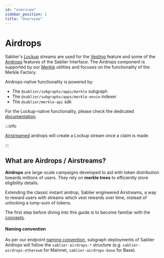```yaml
---
id: "overview"
sidebar_position: 1
title: "Overview"
---
```


# Airdrops

Sablier's [Lockup](/concepts/lockup/overview) streams are used for the [Vesting](/apps/features/vesting) feature and
some of the [Airdrops](/apps/features/airdrops) features of the Sablier Interface. The Airdrops component is supported
by our [Merkle](/concepts/merkle-airdrops) utilities and focuses on the functionality of the Merkle Factory.

Airdrops-native functionality is powered by:

- The `@sablier/subgraphs/apps/merkle` subgraph
- The `@sablier/subgraphs/apps/merkle-envio` indexer
- The `@sablier/merkle-api` sdk

For the Lockup-native functionality, please check the dedicated [documentation](/api/lockup/overview).

:::info

[Airstreamed](/apps/features/airdrops) airdrops will create a Lockup stream once a claim is made.

:::

<LinkPreview
  href="https://github.com/sablier-labs/indexers"
  icon="github"
  subtitle="@sablier-labs/indexers"
  title="Sablier Subgraphs"
/>

<LinkPreview
  href="https://github.com/sablier-labs/merkle-api"
  icon="github"
  subtitle="@sablier-labs/merkle-api"
  title="Sablier SDK: Merkle API"
/>

## What are Airdrops / Airstreams?

**Airdrops** are large-scale campaigns developed to aid with token distribution towards millions of users. They rely on
**merkle trees** to efficiently store eligibility details.

Extending the classic instant airdrop, Sablier engineered Airstreams, a way to reward users with streams which vest
rewards over time, instead of unlocking a lump-sum of tokens.

The first step before diving into this guide is to become familiar with the [concepts](/concepts/merkle-airdrops).

#### Naming convention

As per our endpoint [naming convention](/api/overview#endpoints--slugs), subgraph deployments of Sablier Airdrops will
follow the `sablier-airdrops-*` structure (e.g. `sablier-airdrops-ethereum` for Mainnet, `sablier-airdrops-base` for
Base).
